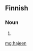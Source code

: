 ==Finnish==

===Noun===
{{head|fi}}

# {{fi-form of|type=noun|case=genitive|pl=singular|haje}}

[[mg:hajeen]]